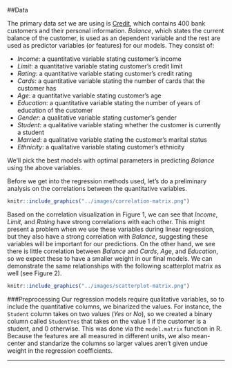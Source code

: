 ##Data

The primary data set we are using is [Credit](http://www-bcf.usc.edu/~gareth/ISL/Credit.csv), which contains 400 bank customers and their personal information. _Balance_, which states the current balance of the customer, is used as an dependent variable and the rest are used as predictor variables (or features) for our models. They consist of:

- _Income_: a quantitative variable stating customer's income
- _Limit_: a quantitative variable stating customer's credit limit
- _Rating_: a quantitative variable stating customer's credit rating
- _Cards_: a quantitative variable stating the number of cards that the customer has
- _Age_: a quantitative variable stating customer's age
- _Education_: a quantitative variable stating the number of years of education of the customer
- _Gender_: a qualitative variable stating customer's gender
- _Student_: a qualitative variable stating whether the customer is currently a student
- _Married_: a qualitative variable stating the customer's marital status
- _Ethnicity_: a qualitative variable stating customer's ethnicity

We'll pick the best models with optimal parameters in predicting _Balance_ using the above variables.

Before we get into the regression methods used, let's do a preliminary analysis on the correlations between the quantitative variables.


```{r, out.width = "400px", echo=FALSE, fig.cap = "Correlation Matrix"}
knitr::include_graphics("../images/correlation-matrix.png")
```

Based on the correlation visualization in Figure 1, we can see that _Income_, _Limit_, and _Rating_ have strong correlations with each other. This might present a problem when we use these variables during linear regression, but they also have a strong correlation with _Balance_, suggesting these variables will be important for our predictions. On the other hand, we see there is little correlation between _Balance_ and _Cards_, _Age_, and _Education_, so we expect these to have a smaller weight in our final models. We can demonstrate the same relationships with the following scatterplot matrix as well (see Figure 2).

```{r, out.width = "500px", echo=FALSE, fig.cap = "Scatterplot Matrix"}
knitr::include_graphics("../images/scatterplot-matrix.png")
```

###Preprocessing
Our regression models require qualitative variables, so to include the quantitative columns, we binarized the values. For instance, the `Student` column takes on two values (_Yes_ or _No_), so we created a binary column called `StudentYes` that takes on the value 1 if the customer is a student, and 0 otherwise. This was done via the `model.matrix` function in R. Because the features are all measured in different units, we also mean-center and standarize the columns so larger values aren't given undue weight in the regression coefficients.

---
